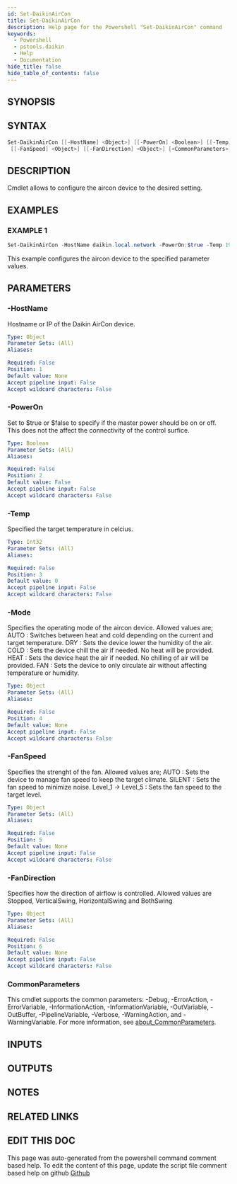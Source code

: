 ```yaml
---
id: Set-DaikinAirCon
title: Set-DaikinAirCon
description: Help page for the Powershell "Set-DaikinAirCon" command
keywords:
  - Powershell
  - pstools.daikin
  - Help
  - Documentation
hide_title: false
hide_table_of_contents: false
---
```


## SYNOPSIS

## SYNTAX

```powershell
Set-DaikinAirCon [[-HostName] <Object>] [[-PowerOn] <Boolean>] [[-Temp] <Int32>] [[-Mode] <Object>]
 [[-FanSpeed] <Object>] [[-FanDirection] <Object>] [<CommonParameters>]
```

## DESCRIPTION

Cmdlet allows to configure the aircon device to the desired setting.

## EXAMPLES

### EXAMPLE 1

```powershell
Set-DaikinAirCon -HostName daikin.local.network -PowerOn:$true -Temp 19 -Mode AUTO -FanSpeed AUTO -FanDirection Stopped
```

This example configures the aircon device to the specified parameter values.

## PARAMETERS

### -HostName

Hostname or IP of the Daikin AirCon device.

```yaml
Type: Object
Parameter Sets: (All)
Aliases:

Required: False
Position: 1
Default value: None
Accept pipeline input: False
Accept wildcard characters: False
```

### -PowerOn

Set to $true or $false to specify if the master power should be on or off.
This does not the affect the connectivity of the control surfice.

```yaml
Type: Boolean
Parameter Sets: (All)
Aliases:

Required: False
Position: 2
Default value: False
Accept pipeline input: False
Accept wildcard characters: False
```

### -Temp

Specified the target temperature in celcius.

```yaml
Type: Int32
Parameter Sets: (All)
Aliases:

Required: False
Position: 3
Default value: 0
Accept pipeline input: False
Accept wildcard characters: False
```

### -Mode

Specifies the operating mode of the aircon device.
Allowed values are;
AUTO  : Switches between heat and cold depending on the current and target temperature.
DRY   : Sets the device lower the humidity of the air.
COLD  : Sets the device chill the air if needed.
No heat will be provided.
HEAT  : Sets the device heat the air if needed.
No chilling of air will be provided.
FAN   : Sets the device to only circulate air without affecting temperature or humidity.

```yaml
Type: Object
Parameter Sets: (All)
Aliases:

Required: False
Position: 4
Default value: None
Accept pipeline input: False
Accept wildcard characters: False
```

### -FanSpeed

Specifies the strenght of the fan.
Allowed values are;
AUTO   : Sets the device to manage fan speed to keep the target climate.
SILENT : Sets the fan speed to minimize noise.
Level_1 -\> Level_5 : Sets the fan speed to the target level.

```yaml
Type: Object
Parameter Sets: (All)
Aliases:

Required: False
Position: 5
Default value: None
Accept pipeline input: False
Accept wildcard characters: False
```

### -FanDirection

Specifies how the direction of airflow is controlled.
Allowed values are
Stopped, VerticalSwing, HorizontalSwing and BothSwing

```yaml
Type: Object
Parameter Sets: (All)
Aliases:

Required: False
Position: 6
Default value: None
Accept pipeline input: False
Accept wildcard characters: False
```

### CommonParameters

This cmdlet supports the common parameters: -Debug, -ErrorAction, -ErrorVariable, -InformationAction, -InformationVariable, -OutVariable, -OutBuffer, -PipelineVariable, -Verbose, -WarningAction, and -WarningVariable. For more information, see [about_CommonParameters](http://go.microsoft.com/fwlink/?LinkID=113216).

## INPUTS

## OUTPUTS

## NOTES

## RELATED LINKS

## EDIT THIS DOC 

This page was auto-generated from the powershell command comment based help. To edit the content of this page, update the script file comment based help on github [Github](https://github.com/hanpq/pstools.daikin)
